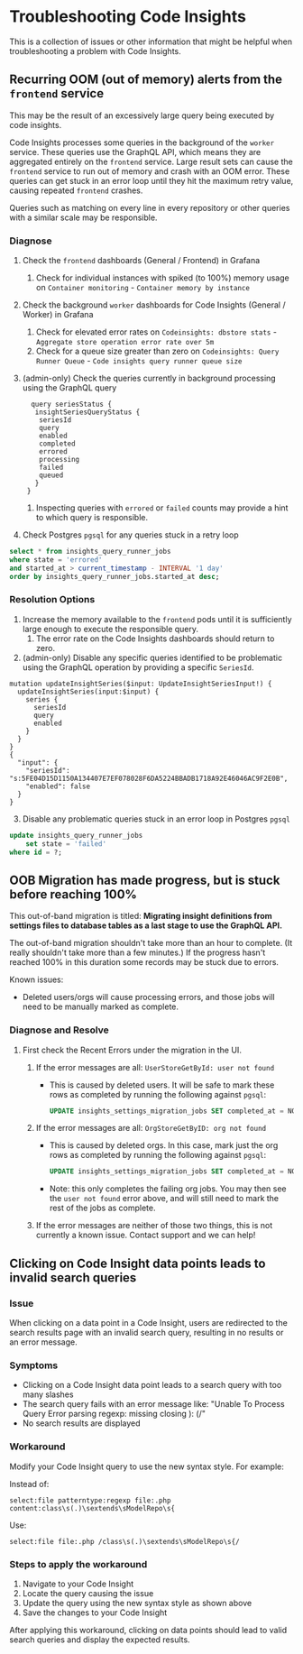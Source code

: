 # Troubleshooting Code Insights

This is a collection of issues or other information that might be helpful when troubleshooting
a problem with Code Insights.

## Recurring OOM (out of memory) alerts from the `frontend` service
This may be the result of an excessively large query being executed by code insights.

Code Insights processes some queries in the background of the `worker` service. These queries
use the GraphQL API, which means they are aggregated entirely on the `frontend` service. Large result
sets can cause the `frontend` service to run out of memory and crash with an OOM error. These queries
can get stuck in an error loop until they hit the maximum retry value, causing repeated `frontend` crashes.

Queries such as matching on every line in every repository or other queries with a similar
scale may be responsible.

### Diagnose
1. Check the `frontend` dashboards (General / Frontend) in Grafana
   1. Check for individual instances with spiked (to 100%) memory usage on `Container monitoring` - `Container memory by instance`
2. Check the background `worker` dashboards for Code Insights (General / Worker) in Grafana
   1. Check for elevated error rates on `Codeinsights: dbstore stats` - `Aggregate store operation error rate over 5m`
   2. Check for a queue size greater than zero on `Codeinsights: Query Runner Queue` - `Code insights query runner queue size`
3. (admin-only) Check the queries currently in background processing using the GraphQL query

   ``` gql 
     query seriesStatus {
      insightSeriesQueryStatus {
       seriesId
       query
       enabled
       completed
       errored
       processing
       failed
       queued
      }
    }
   ```
   1. Inspecting queries with `errored` or `failed` counts may provide a hint to which query is responsible.

4. Check Postgres `pgsql` for any queries stuck in a retry loop

  ``` sql
  select * from insights_query_runner_jobs
  where state = 'errored'
  and started_at > current_timestamp - INTERVAL '1 day'
  order by insights_query_runner_jobs.started_at desc;
  ```


### Resolution Options
1. Increase the memory available to the `frontend` pods until it is sufficiently large enough to execute the responsible query.
   1. The error rate on the Code Insights dashboards should return to zero.
2. (admin-only) Disable any specific queries identified to be problematic using the GraphQL operation by providing a specific `SeriesId`.

``` gql
mutation updateInsightSeries($input: UpdateInsightSeriesInput!) {
  updateInsightSeries(input:$input) {
    series {
      seriesId
      query
      enabled
    }
  }
}
{
  "input": {
    "seriesId": "s:5FE04D15D1150A134407E7EF078028F6DA5224BBADB1718A92E46046AC9F2E0B",
    "enabled": false
  }
}
```

3. Disable any problematic queries stuck in an error loop in Postgres `pgsql`

```sql
update insights_query_runner_jobs
    set state = 'failed'
where id = ?;
```

## OOB Migration has made progress, but is stuck before reaching 100%
This out-of-band migration is titled: **Migrating insight definitions from settings files to database tables as a last stage to use the GraphQL API.**

The out-of-band migration shouldn't take more than an hour to complete. (It really shouldn't take more than a few minutes.) If the progress hasn't reached 100% in this duration some records may be stuck due to errors.

Known issues:

- Deleted users/orgs will cause processing errors, and those jobs will need to be manually marked as complete.

### Diagnose and Resolve
1. First check the Recent Errors under the migration in the UI.
    1. If the error messages are all: `UserStoreGetById: user not found`
        - This is caused by deleted users. It will be safe to mark these rows as completed by running the following against `pgsql`:

            ```sql
            UPDATE insights_settings_migration_jobs SET completed_at = NOW() WHERE completed_at IS NULL;
            ```

    2. If the error messages are all: `OrgStoreGetByID: org not found`
        - This is caused by deleted orgs. In this case, mark just the org rows as completed by running the following against `pgsql`:

            ```sql
            UPDATE insights_settings_migration_jobs SET completed_at = NOW() WHERE completed_at IS NULL AND org_id IS NOT NULL;
            ```
        
        - Note: this only completes the failing org jobs. You may then see the `user not found` error above, and will still need to mark the rest of the jobs as complete.
        
    3. If the error messages are neither of those two things, this is not currently a known issue. Contact support and we can help!

## Clicking on Code Insight data points leads to invalid search queries

### Issue
When clicking on a data point in a Code Insight, users are redirected to the search results page with an invalid search query,
resulting in no results or an error message.

### Symptoms
- Clicking on a Code Insight data point leads to a search query with too many slashes
- The search query fails with an error message like: "Unable To Process Query Error parsing regexp: missing closing ): (/"
- No search results are displayed

### Workaround

Modify your Code Insight query to use the new syntax style. For example:

Instead of:

```
select:file patterntype:regexp file:.php content:class\s(.)\sextends\sModelRepo\s{
```

Use:

```
select:file file:.php /class\s(.)\sextends\sModelRepo\s{/
```

### Steps to apply the workaround

1. Navigate to your Code Insight
2. Locate the query causing the issue
3. Update the query using the new syntax style as shown above
4. Save the changes to your Code Insight

After applying this workaround, clicking on data points should lead to valid search queries and display the expected results.